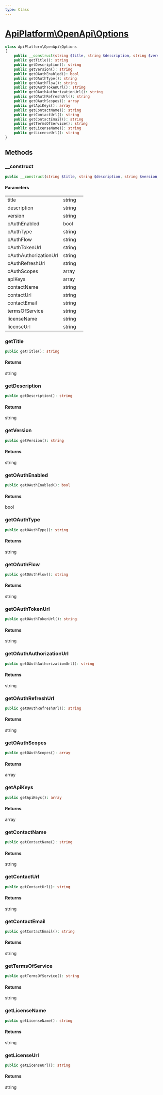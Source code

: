 ```yaml
---
type: Class
---
```


# [ApiPlatform\OpenApi\Options](/docs/v3.2/reference/OpenApi/Options)



```php
class ApiPlatform\OpenApi\Options
{
    public __construct(string $title, string $description, string $version, bool $oAuthEnabled, null|string $oAuthType, null|string $oAuthFlow, null|string $oAuthTokenUrl, null|string $oAuthAuthorizationUrl, null|string $oAuthRefreshUrl, array $oAuthScopes, array $apiKeys, null|string $contactName, null|string $contactUrl, null|string $contactEmail, null|string $termsOfService, null|string $licenseName, null|string $licenseUrl)
    public getTitle(): string
    public getDescription(): string
    public getVersion(): string
    public getOAuthEnabled(): bool
    public getOAuthType(): string
    public getOAuthFlow(): string
    public getOAuthTokenUrl(): string
    public getOAuthAuthorizationUrl(): string
    public getOAuthRefreshUrl(): string
    public getOAuthScopes(): array
    public getApiKeys(): array
    public getContactName(): string
    public getContactUrl(): string
    public getContactEmail(): string
    public getTermsOfService(): string
    public getLicenseName(): string
    public getLicenseUrl(): string
}
```
## Methods

### __construct



```php
public __construct(string $title, string $description, string $version, bool $oAuthEnabled, null|string $oAuthType, null|string $oAuthFlow, null|string $oAuthTokenUrl, null|string $oAuthAuthorizationUrl, null|string $oAuthRefreshUrl, array $oAuthScopes, array $apiKeys, null|string $contactName, null|string $contactUrl, null|string $contactEmail, null|string $termsOfService, null|string $licenseName, null|string $licenseUrl)
```

#### Parameters

<table><tbody>
<tr><td>title</td><td>string</td><td></td></tr><tr><td>description</td><td>string</td><td></td></tr><tr><td>version</td><td>string</td><td></td></tr><tr><td>oAuthEnabled</td><td>bool</td><td></td></tr><tr><td>oAuthType</td><td>string</td><td></td></tr><tr><td>oAuthFlow</td><td>string</td><td></td></tr><tr><td>oAuthTokenUrl</td><td>string</td><td></td></tr><tr><td>oAuthAuthorizationUrl</td><td>string</td><td></td></tr><tr><td>oAuthRefreshUrl</td><td>string</td><td></td></tr><tr><td>oAuthScopes</td><td>array</td><td></td></tr><tr><td>apiKeys</td><td>array</td><td></td></tr><tr><td>contactName</td><td>string</td><td></td></tr><tr><td>contactUrl</td><td>string</td><td></td></tr><tr><td>contactEmail</td><td>string</td><td></td></tr><tr><td>termsOfService</td><td>string</td><td></td></tr><tr><td>licenseName</td><td>string</td><td></td></tr><tr><td>licenseUrl</td><td>string</td><td></td></tr>
</tbody>
</table>

### getTitle



```php
public getTitle(): string
```

#### Returns

string

### getDescription



```php
public getDescription(): string
```

#### Returns

string

### getVersion



```php
public getVersion(): string
```

#### Returns

string

### getOAuthEnabled



```php
public getOAuthEnabled(): bool
```

#### Returns

bool

### getOAuthType



```php
public getOAuthType(): string
```

#### Returns

string

### getOAuthFlow



```php
public getOAuthFlow(): string
```

#### Returns

string

### getOAuthTokenUrl



```php
public getOAuthTokenUrl(): string
```

#### Returns

string

### getOAuthAuthorizationUrl



```php
public getOAuthAuthorizationUrl(): string
```

#### Returns

string

### getOAuthRefreshUrl



```php
public getOAuthRefreshUrl(): string
```

#### Returns

string

### getOAuthScopes



```php
public getOAuthScopes(): array
```

#### Returns

array

### getApiKeys



```php
public getApiKeys(): array
```

#### Returns

array

### getContactName



```php
public getContactName(): string
```

#### Returns

string

### getContactUrl



```php
public getContactUrl(): string
```

#### Returns

string

### getContactEmail



```php
public getContactEmail(): string
```

#### Returns

string

### getTermsOfService



```php
public getTermsOfService(): string
```

#### Returns

string

### getLicenseName



```php
public getLicenseName(): string
```

#### Returns

string

### getLicenseUrl



```php
public getLicenseUrl(): string
```

#### Returns

string

